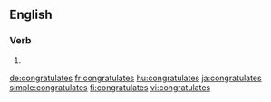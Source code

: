 
==English==

===Verb===
{{head|en}}

# {{en-third-person singular of|congratulate}}

[[de:congratulates]]
[[fr:congratulates]]
[[hu:congratulates]]
[[ja:congratulates]]
[[simple:congratulates]]
[[fi:congratulates]]
[[vi:congratulates]]